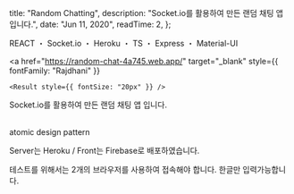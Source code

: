 
  title: "Random Chatting",
  description: "Socket.io를 활용하여 만든 랜덤 채팅 앱 입니다.",
  date: "Jun 11, 2020",
  readTime: 2,
};


<p style={{ textAlign: "center", fontFamily: "Rajdhani" }}>
  REACT ・ Socket.io ・ Heroku ・ TS ・ Express ・ Material-UI
</p>

<div
  style={{
    marginTop: "2.625rem",
    textAlign: "center",
    display: "flex",
    justifyContent: "center",
  }}
>
  <a
    href="https://github.com/o-henry/real-chat-socket"
    target="_blank"
    style={{ fontFamily: "Rajdhani" }}
  >
    <Github style={{ fontSize: "20px" }} />
  </a>

  <div style={{ width: "15px" }} />
  
  <a
    href="https://random-chat-4a745.web.app/"
    target="_blank"
    style={{ fontFamily: "Rajdhani" }}
  >
    <Result style={{ fontSize: "20px" }} />
  </a>
</div>

<p
  style={{
    paddingTop: "2rem",
    fontFamily: "seoulNamsanL",
    fontSize: "1.125rem",
  }}
>
  Socket.io를 활용하여 만든 랜덤 채팅 앱 입니다.
  <br />
  <br />
</p>

atomic design pattern

Server는 Heroku / Front는 Firebase로 배포하였습니다.

테스트를 위해서는 2개의 브라우저를 사용하여 접속해야 합니다. 한글만 입력가능합니다.
